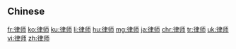 {{also|律師}}
==Chinese==
{{zh-see|律師}}

[[fr:律师]]
[[ko:律师]]
[[ku:律师]]
[[li:律师]]
[[hu:律师]]
[[mg:律师]]
[[ja:律师]]
[[chr:律师]]
[[tr:律师]]
[[uk:律师]]
[[vi:律师]]
[[zh:律师]]